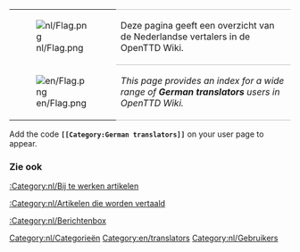 
{| 
|- valign="top"
| [[File:nl/Flag.png]]
| style="border-top:1px solid silver; border-bottom:1px solid silver;" |Deze pagina geeft een overzicht van de Nederlandse vertalers in de OpenTTD Wiki.
|- valign="top"
| [[File:en/Flag.png]]
| style="border-bottom:1px solid silver;" |''This page provides an index for a wide range of '''German translators''' users in OpenTTD Wiki.''
|}
Add the code '''<code><nowiki>[[</nowiki>Category:German translators<nowiki>]]</nowiki></code>''' on your user page to appear.
===Zie ook===
[[:Category:nl/Bij te werken artikelen]]

[[:Category:nl/Artikelen die worden vertaald]]

[[:Category:nl/Berichtenbox]]
[[Category:nl/Categorieën]][[Category:en/translators]][[Category:nl/Gebruikers]]